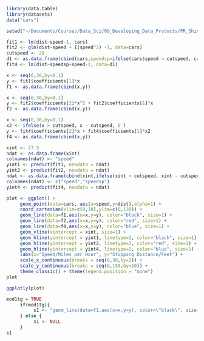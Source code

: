 ```r
library(data.table)
library(datasets)
data("cars")

setwd("~/Documents/Courses/Data_Sci/09_Developing_Data_Products/PR_Shiny/myapp")

fit1 <- lm(dist~speed-1, cars)
fit2 <- glm(dist~speed + I(speed^2) -1, data=cars)
cutspeed <- 20
d1 <- as.data.frame(cbind(cars,speedsp=ifelse(cars$speed > cutspeed, cars$speed - cutspeed, 0 )))
fit4 <- lm(dist~speedsp+speed-1, data=d1)

x <- seq(0,30,by=0.1)
y <- fit1$coefficients[1]*x
f1 <- as.data.frame(cbind(x,y))

x <- seq(0,30,by=0.1)
y <- fit2$coefficients[2]*x^2 + fit2$coefficients[1]*x
f2 <- as.data.frame(cbind(x,y))

x <- seq(0,30,by=0.1)
x2 <- ifelse(x > cutspeed, x - cutspeed, 0 )
y <- fit4$coefficients[2]*x + fit4$coefficients[1]*x2
f4 <- as.data.frame(cbind(x,y))

xint <- 27.5
ndat <- as.data.frame(xint)
colnames(ndat) <- "speed"
yint1 <- predict(fit1, newdata = ndat)
yint2 <- predict(fit2, newdata = ndat)
ndat <- as.data.frame(cbind(xint,ifelse(xint > cutspeed, xint - cutspeed, 0 )))
colnames(ndat) <- c("speed","speedsp")
yint4 <- predict(fit4, newdata = ndat)

plot <- ggplot() +
     geom_point(data=cars, aes(x=speed,y=dist),alpha=1) +
     coord_cartesian(xlim=c(0,30),ylim=c(0,130)) +
     geom_line(data=f1,aes(x=x,y=y), color="black", size=1) +
     geom_line(data=f2,aes(x=x,y=y), color="red", size=1) +
     geom_line(data=f4,aes(x=x,y=y), color="blue", size=1) +
     geom_vline(xintercept = xint, size=1) +
     geom_hline(yintercept = yint1, linetype=2, color="black", size=1) +
     geom_hline(yintercept = yint2, linetype=2, color="red", size=1) +
     geom_hline(yintercept = yint4, linetype=2, color="blue", size=1) +
     labs(x="Speed/Miles per Hour", y="Stopping Distance/Feet") +
     scale_x_continuous(breaks = seq(0,30,by=2)) +
     scale_y_continuous(breaks = seq(0,150,by=10)) +
     theme_classic() + theme(legend.position = "none")
plot
```


```r
ggplotly(plot)
```

```r
mod1tg = TRUE
     if(mod1tg){
          s1 <- "geom_line(data=f1,aes(x=x,y=y), color=\"black\", size=input$lnwt/2)"
     } else {
          s1 <- NULL
     }
s1
```
